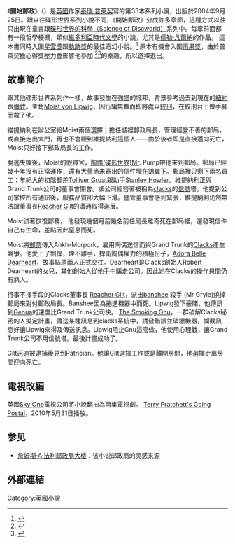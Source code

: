{{RoughTranslation}}
《'''開始郵政'''》（{{lang-en|''Going Postal''}}）是[[英國|英國]]作家[[泰瑞·普萊契|泰瑞·普萊契]]寫的第33本{{link-en|碟形世界|Discworld}}系列小說，出版於2004年9月25日。跟以往碟形世界系列小說不同，《開始郵政》分成許多章節，這種方式以往只出現在童書跟[[碟形世界的科學（Science_of_Discworld）|碟形世界的科學（Science of Discworld）]]系列中。每章前面都有一段哲學梗概，類似[[英語文學#維多利亞時代|維多利亞時代文學]]的小說，尤其是[[儒勒·凡爾納|儒勒·凡爾納]]的作品。
這本書同時入圍[[星雲獎|星雲獎]]跟[[軌跡獎|軌跡獎]]的最佳奇幻小說。<ref name="WWE-2005">{{cite web
| url = http://www.worldswithoutend.com/books_year_index.asp?year=2005
| title = 2005 Award Winners & Nominees
| work = Worlds Without End
| accessdate = 2009-09-28
| archive-date = 2018-06-18
| archive-url = https://web.archive.org/web/20180618204050/https://www.worldswithoutend.com/books_year_index.asp?year=2005
| dead-url = no
}}</ref> 原本有機會入圍[[雨果獎|雨果獎]]，由於普萊契擔心得獎壓力會影響他參加{{link-en|世界科幻大會|Worldcon}} <ref>{{cite news|url=http://news.ansible.co.uk/a218.html|title=Ansible 218|date=5 September 2005|author=Dave Langford|accessdate=2010-10-02|archive-date=2014-07-21|archive-url=https://web.archive.org/web/20140721053835/http://news.ansible.co.uk/a218.html|dead-url=no}}</ref><ref>{{Cite web |url=http://www.nicholaswhyte.info/sf/Hugo2005.htm |title=The 2005 Hugo Nominees (fiction) |access-date=2010-10-02 |archive-date=2021-03-08 |archive-url=https://web.archive.org/web/20210308004254/http://www.nicholaswhyte.info/sf/Hugo2005.htm |dead-url=no }}</ref>的樂趣，所以選擇退出。

== 故事簡介 ==
跟其他碟形世界系列作一樣，故事發生在強盛的城邦{{link-en|安卡‧摩波|Ankh-Morpork}}，背景參考過去到現在的[[紐約|紐約]]跟[[倫敦|倫敦]]。主角[[Moist_von_Lipwig|Moist von Lipwig]]，因行騙無數而即將處以[[缢死|絞刑]]，{{link-en|貴族老大海夫拉克‧維提納利|Lord Vetinari}}在絞刑台上做手腳而救了他。

維提納利在辦公室給Moist兩個選擇；擔任城裡郵政局長，管理經營不善的郵局，或直接走出大門，再也不會聽到維提納利這個人——由於後者即是直接邁向死亡，Moist只好接下郵政局長的工作。

脫逃失敗後，Moist的假釋官，[[Golem|陶偶(碟形世界)]]Mr. Pump帶他來到郵局。郵局已經幾十年沒有正常運作，還有大量尚未寄出的信件埋在鴿糞下。郵局裡只剩下兩名員工：年紀大的初階郵差[[Ankh-Morpork_Post_Office#Tolliver_Groat|Tolliver Groat]]跟助手[[Ankh-Morpork_Post_Office#Stanley_Howler|Stanley Howler]]。維提納利正與Grand Trunk公司的董事會開會。該公司經營著被稱為[[clacks|clacks]]的[[信號|信號]]塔。他提到公司掌控所有通訊後，服務品質卻大幅下滑。儘管董事會感到緊張，維提納利仍然無法跟董事長[[Clacks#Reacher_Gilt|Reacher Gilt]]的溝通取得進展。

Moist試著恢復郵務， 他發現幾個月前幾名前任局長離奇死在郵局裡，還發現信件自己有生命，差點因此窒息而死。 

Moist將[[郵票|郵票]]傳入Ankh-Morpork，雇用陶偶送信而與Grand Trunk的[[Clacks|Clacks]]產生競爭。他愛上了剽悍，煙不離手，捍衛陶偶權力的積極份子，[[Discworld_characters#Adora_Belle_Dearheart|Adora Belle Dearheart]]，故事結尾兩人正式交往。Dearheart是Clacks創始人Robert Dearheart的女兒，其他創始人從他手中騙走公司。因此她在Clacks的操作員間仍有熟人。

行事不擇手段的Clacks董事長 [[Clacks#Reacher_Gilt|Reacher Gilt]]，派出[[Undead_(Discworld)#Banshees|banshee]] 殺手 (Mr Gryle)燒掉郵局來對付郵政局長。Banshee因為捲進機器中而死。Lipwig發下豪賭，他傳訊到[[Discworld_geography#Genua|Genua]]的速度比Grand Trunk公司快。 [[Clacks#"The_Smoking_GNU"|The Smoking Gnu]]，一群破解Clacks秘密的人擬定計畫，傳送某種訊息到clacks系統中，誘發錯誤並破壞機器，攔截訊息好讓Lipwig來得及傳送訊息。Lipwig阻止Gnu這麼做，他使用心理戰，讓Grand Trunk公司不用信號塔。最後計畫成功了。

Gilt迅速被逮捕後見到Patrician。他讓Gilt選擇工作或是離開房間，他選擇走出房間迎向死亡。

== 電視改編 ==
英國[[Sky_One|Sky One]]電視公司將小說翻拍為兩集電視劇。 [[Terry_Pratchett's_Going_Postal|Terry Pratchett's Going Postal]]，2010年5月31日播放。

==参见==
* [[詹姆斯·A·法利邮政局大楼|詹姆斯·A·法利邮政局大楼]]：该小说邮政局的灵感来源

==外部連結==
{{Reflist}}

[[Category:英國小說|Category:英國小說]]